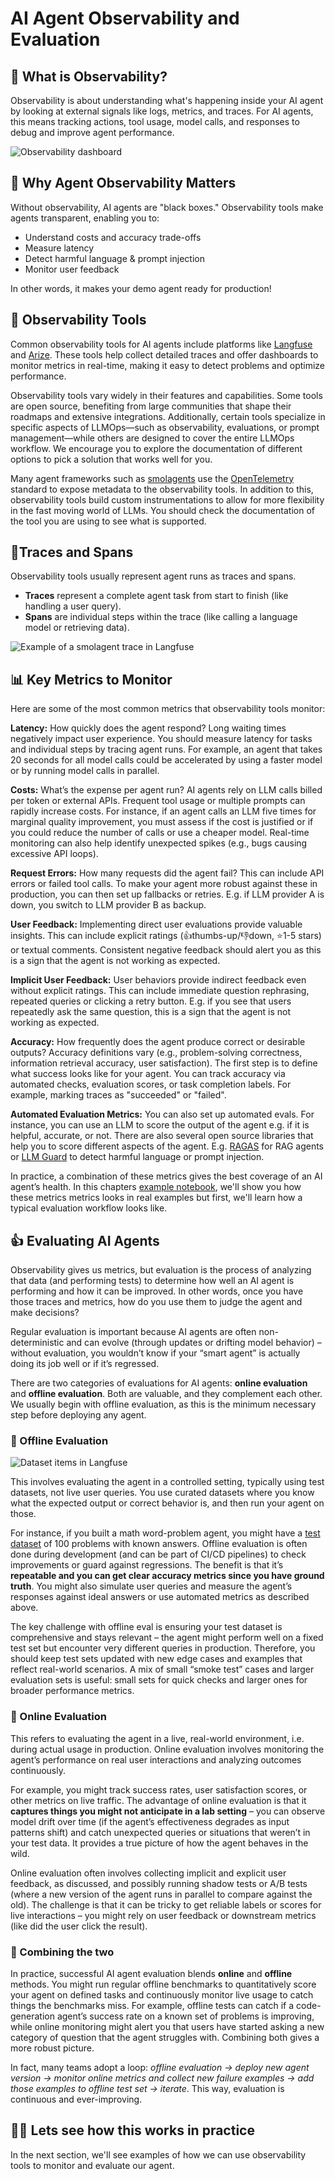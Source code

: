 # AI Agent Observability and Evaluation

## 🔎 What is Observability?

Observability is about understanding what's happening inside your AI agent by looking at external signals like logs, metrics, and traces. For AI agents, this means tracking actions, tool usage, model calls, and responses to debug and improve agent performance.

![Observability dashboard](https://huggingface.co/datasets/agents-course/course-images/resolve/main/en/bonus-unit2/langfuse-dashboard.png)

## 🔭 Why Agent Observability Matters

Without observability, AI agents are "black boxes." Observability tools make agents transparent, enabling you to:

- Understand costs and accuracy trade-offs
- Measure latency
- Detect harmful language & prompt injection
- Monitor user feedback

In other words, it makes your demo agent ready for production!

## 🔨 Observability Tools

Common observability tools for AI agents include platforms like [Langfuse](https://langfuse.com) and [Arize](https://www.arize.com). These tools help collect detailed traces and offer dashboards to monitor metrics in real-time, making it easy to detect problems and optimize performance.

Observability tools vary widely in their features and capabilities. Some tools are open source, benefiting from large communities that shape their roadmaps and extensive integrations. Additionally, certain tools specialize in specific aspects of LLMOps—such as observability, evaluations, or prompt management—while others are designed to cover the entire LLMOps workflow. We encourage you to explore the documentation of different options to pick a solution that works well for you.

Many agent frameworks such as [smolagents](https://huggingface.co/docs/smolagents/v1.12.0/en/index) use the [OpenTelemetry](https://opentelemetry.io/docs/) standard to expose metadata to the observability tools. In addition to this, observability tools build custom instrumentations to allow for more flexibility in the fast moving world of LLMs. You should check the documentation of the tool you are using to see what is supported.

## 🔬Traces and Spans

Observability tools usually represent agent runs as traces and spans.

- **Traces** represent a complete agent task from start to finish (like handling a user query).
- **Spans** are individual steps within the trace (like calling a language model or retrieving data).

![Example of a smolagent trace in Langfuse](https://huggingface.co/datasets/agents-course/course-images/resolve/main/en/bonus-unit2/trace-tree.png)

## 📊 Key Metrics to Monitor

Here are some of the most common metrics that observability tools monitor:

**Latency:** How quickly does the agent respond? Long waiting times negatively impact user experience. You should measure latency for tasks and individual steps by tracing agent runs. For example, an agent that takes 20 seconds for all model calls could be accelerated by using a faster model or by running model calls in parallel.

**Costs:** What’s the expense per agent run? AI agents rely on LLM calls billed per token or external APIs. Frequent tool usage or multiple prompts can rapidly increase costs. For instance, if an agent calls an LLM five times for marginal quality improvement, you must assess if the cost is justified or if you could reduce the number of calls or use a cheaper model. Real-time monitoring can also help identify unexpected spikes (e.g., bugs causing excessive API loops).

**Request Errors:** How many requests did the agent fail? This can include API errors or failed tool calls. To make your agent more robust against these in production, you can then set up fallbacks or retries. E.g. if LLM provider A is down, you switch to LLM provider B as backup.

**User Feedback:** Implementing direct user evaluations provide valuable insights. This can include explicit ratings (👍thumbs-up/👎down, ⭐1-5 stars) or textual comments. Consistent negative feedback should alert you as this is a sign that the agent is not working as expected. 

**Implicit User Feedback:** User behaviors provide indirect feedback even without explicit ratings. This can include immediate question rephrasing, repeated queries or clicking a retry button. E.g. if you see that users repeatedly ask the same question, this is a sign that the agent is not working as expected.

**Accuracy:** How frequently does the agent produce correct or desirable outputs? Accuracy definitions vary (e.g., problem-solving correctness, information retrieval accuracy, user satisfaction). The first step is to define what success looks like for your agent. You can track accuracy via automated checks, evaluation scores, or task completion labels. For example, marking traces as "succeeded" or "failed". 

**Automated Evaluation Metrics:** You can also set up automated evals. For instance, you can use an LLM to score the output of the agent e.g. if it is helpful, accurate, or not. There are also several open source libraries that help you to score different aspects of the agent. E.g. [RAGAS](https://docs.ragas.io/) for RAG agents or [LLM Guard](https://llm-guard.com/) to detect harmful language or prompt injection. 

In practice, a combination of these metrics gives the best coverage of an AI agent’s health. In this chapters [example notebook](https://huggingface.co/learn/agents-course/en/bonus-unit2/monitoring-and-evaluating-agents-notebook), we'll show you how these metrics metrics looks in real examples but first, we'll learn how a typical evaluation workflow looks like.

## 👍 Evaluating AI Agents

Observability gives us metrics, but evaluation is the process of analyzing that data (and performing tests) to determine how well an AI agent is performing and how it can be improved. In other words, once you have those traces and metrics, how do you use them to judge the agent and make decisions? 

Regular evaluation is important because AI agents are often non-deterministic and can evolve (through updates or drifting model behavior) – without evaluation, you wouldn’t know if your “smart agent” is actually doing its job well or if it’s regressed.

There are two categories of evaluations for AI agents: **online evaluation** and **offline evaluation**. Both are valuable, and they complement each other. We usually begin with offline evaluation, as this is the minimum necessary step before deploying any agent.

### 🥷 Offline Evaluation

![Dataset items in Langfuse](https://huggingface.co/datasets/agents-course/course-images/resolve/main/en/bonus-unit2/example-dataset.png)

This involves evaluating the agent in a controlled setting, typically using test datasets, not live user queries. You use curated datasets where you know what the expected output or correct behavior is, and then run your agent on those. 

For instance, if you built a math word-problem agent, you might have a [test dataset](https://huggingface.co/datasets/gsm8k) of 100 problems with known answers. Offline evaluation is often done during development (and can be part of CI/CD pipelines) to check improvements or guard against regressions. The benefit is that it’s **repeatable and you can get clear accuracy metrics since you have ground truth**. You might also simulate user queries and measure the agent’s responses against ideal answers or use automated metrics as described above. 

The key challenge with offline eval is ensuring your test dataset is comprehensive and stays relevant – the agent might perform well on a fixed test set but encounter very different queries in production. Therefore, you should keep test sets updated with new edge cases and examples that reflect real-world scenarios​. A mix of small “smoke test” cases and larger evaluation sets is useful: small sets for quick checks and larger ones for broader performance metrics​.

### 🔄 Online Evaluation 

This refers to evaluating the agent in a live, real-world environment, i.e. during actual usage in production. Online evaluation involves monitoring the agent’s performance on real user interactions and analyzing outcomes continuously. 

For example, you might track success rates, user satisfaction scores, or other metrics on live traffic. The advantage of online evaluation is that it **captures things you might not anticipate in a lab setting** – you can observe model drift over time (if the agent’s effectiveness degrades as input patterns shift) and catch unexpected queries or situations that weren’t in your test data​. It provides a true picture of how the agent behaves in the wild. 

Online evaluation often involves collecting implicit and explicit user feedback, as discussed, and possibly running shadow tests or A/B tests (where a new version of the agent runs in parallel to compare against the old). The challenge is that it can be tricky to get reliable labels or scores for live interactions – you might rely on user feedback or downstream metrics (like did the user click the result). 

### 🤝 Combining the two

In practice, successful AI agent evaluation blends **online** and **offline** methods​. You might run regular offline benchmarks to quantitatively score your agent on defined tasks and continuously monitor live usage to catch things the benchmarks miss. For example, offline tests can catch if a code-generation agent’s success rate on a known set of problems is improving, while online monitoring might alert you that users have started asking a new category of question that the agent struggles with. Combining both gives a more robust picture. 

In fact, many teams adopt a loop: _offline evaluation → deploy new agent version → monitor online metrics and collect new failure examples → add those examples to offline test set → iterate_. This way, evaluation is continuous and ever-improving.

## 🧑‍💻 Lets see how this works in practice

In the next section, we'll see examples of how we can use observability tools to monitor and evaluate our agent.


